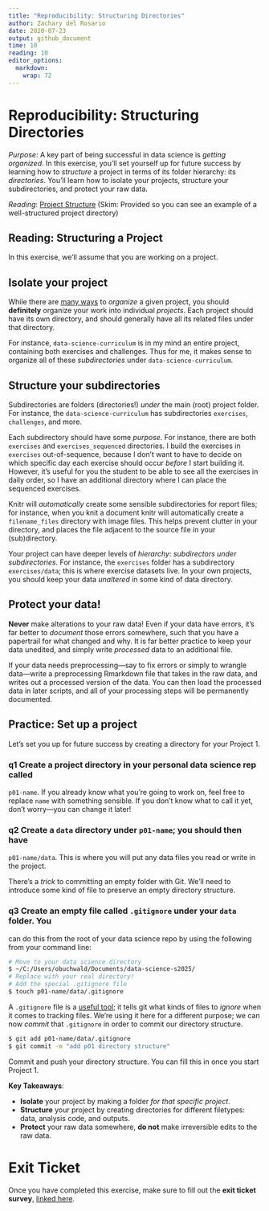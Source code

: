 ```yaml
---
title: "Reproducibility: Structuring Directories"
author: Zachary del Rosario
date: 2020-07-23
output: github_document
time: 10
reading: 10
editor_options: 
  markdown: 
    wrap: 72
---
```


# Reproducibility: Structuring Directories

*Purpose*: A key part of being successful in data science is *getting
organized*. In this exercise, you'll set yourself up for future success
by learning how to *structure* a project in terms of its folder
hierarchy: its *directories*. You'll learn how to isolate your projects,
structure your subdirectories, and protect your raw data.

*Reading*: [Project
Structure](https://reproducible-science-curriculum.github.io/organization-RR-Jupyter/02-directories/)
(Skim: Provided so you can see an example of a well-structured project
directory)

## Reading: Structuring a Project

<!-- -------------------------------------------------- -->

In this exercise, we'll assume that you are working on a project.

## Isolate your project

While there are [many
ways](https://medium.com/javascript-in-plain-english/how-to-organize-project-files-4b9d9fd02e73)
to *organize* a given project, you should **definitely** organize your
work into individual *projects*. Each project should have its own
directory, and should generally have all its related files under that
directory.

For instance, `data-science-curriculum` is in my mind an entire project,
containing both exercises and challenges. Thus for me, it makes sense to
organize all of these *subdirectories* under `data-science-curriculum`.

## Structure your subdirectories

Subdirectories are folders (directories!) *under* the main (root)
project folder. For instance, the `data-science-curriculum` has
subdirectories `exercises`, `challenges`, and more.

Each subdirectory should have some *purpose*. For instance, there are
both `exercises` and `exercises_sequenced` directories. I build the
exercises in `exercises` out-of-sequence, because I don't want to have
to decide on which specific day each exercise should occur *before* I
start building it. However, it's useful for you the student to be able
to see all the exercises in daily order, so I have an additional
directory where I can place the sequenced exercises.

Knitr will *automatically* create some sensible subdirectories for
report files; for instance, when you knit a document knitr will
automatically create a `filename_files` directory with image files. This
helps prevent clutter in your directory, and places the file adjacent to
the source file in your (sub)directory.

Your project can have deeper levels of *hierarchy*: *subdirectors under
subdirectories*. For instance, the `exercises` folder has a subdirectory
`exercises/data`; this is where exercise datasets live. In your own
projects, you should keep your data *unaltered* in some kind of data
directory.

## Protect your data!

**Never** make alterations to your raw data! Even if your data have
errors, it's far better to *document* those errors somewhere, such that
you have a papertrail for what changed and why. It is far better
practice to keep your data unedited, and simply write *processed* data
to an additional file.

If your data needs preprocessing---say to fix errors or simply to
wrangle data---write a preprocessing Rmarkdown file that takes in the
raw data, and writes out a processed version of the data. You can then
load the processed data in later scripts, and all of your processing
steps will be permanently documented.

## Practice: Set up a project

<!-- -------------------------------------------------- -->

Let's set you up for future success by creating a directory for your
Project 1.

### **q1** Create a project directory in your personal data science rep called

`p01-name`. If you already know what you're going to work on, feel free
to replace `name` with something sensible. If you don't know what to
call it yet, don't worry---you can change it later!

### **q2** Create a `data` directory under `p01-name`; you should then have

`p01-name/data`. This is where you will put any data files you read or
write in the project.

There's a *trick* to committing an empty folder with Git. We'll need to
introduce some kind of file to preserve an empty directory structure.

### **q3** Create an empty file called `.gitignore` under your `data` folder. You

can do this from the root of your data science repo by using the
following from your command line:

```bash
# Move to your data science directory
$ ~/C:/Users/obuchwald/Documents/data-science-s2025/ 
# Replace with your real directory!
# Add the special .gitignore file
$ touch p01-name/data/.gitignore
```

A `.gitignore` file is a [useful
tool](https://www.atlassian.com/git/tutorials/saving-changes/gitignore);
it tells git what kinds of files to *ignore* when it comes to tracking
files. We're using it here for a different purpose; we can now *commit*
that `.gitignore` in order to commit our directory structure.

```bash
$ git add p01-name/data/.gitignore
$ git commit -m "add p01 directory structure"
```

Commit and push your directory structure. You can fill this in once you
start Project 1.

**Key Takeaways**:

-   **Isolate** your project by making a folder *for that specific
    project*.
-   **Structure** your project by creating directories for different
    filetypes: data, analysis code, and outputs.
-   **Protect** your raw data somewhere, **do not** make irreversible
    edits to the raw data.

<!-- include-exit-ticket -->

# Exit Ticket

<!-- -------------------------------------------------- -->

Once you have completed this exercise, make sure to fill out the **exit
ticket survey**, [linked
here](https://docs.google.com/forms/d/e/1FAIpQLSeuq2LFIwWcm05e8-JU84A3irdEL7JkXhMq5Xtoalib36LFHw/viewform?usp=pp_url&entry.693978880=e-rep04-directories-assignment.Rmd).
